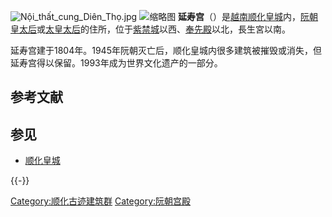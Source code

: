 {{Coord|16.468|N|107.575|E|type:landmark_region:VN|display=title}}
[[File:Nội_thất_cung_Diên_Thọ.jpg|right]]
[[File:Diên_Thọ_Chính_Điện.jpg|缩略图]]
'''延寿宫'''（{{vie|v=Cung Diên Thọ|hn=宮延壽}}）是[[越南|越南]][[顺化皇城|顺化皇城]]内，[[阮朝|阮朝]][[皇太后|皇太后]]或[[太皇太后|太皇太后]]的住所，位于[[紫禁城_(顺化)|紫禁城]]以西、[[奉先殿_(顺化)|奉先殿]]以北，長生宮以南。

延寿宫建于1804年。1945年阮朝灭亡后，顺化皇城内很多建筑被摧毁或消失，但延寿宫得以保留。1993年成为世界文化遗产的一部分。

== 参考文献 ==
{{Reflist}}

== 参见 ==
* [[顺化皇城|顺化皇城]]

{{-}}
{{顺化古迹建筑群}}

[[Category:顺化古迹建筑群|Category:顺化古迹建筑群]]
[[Category:阮朝宫殿|Category:阮朝宫殿]]